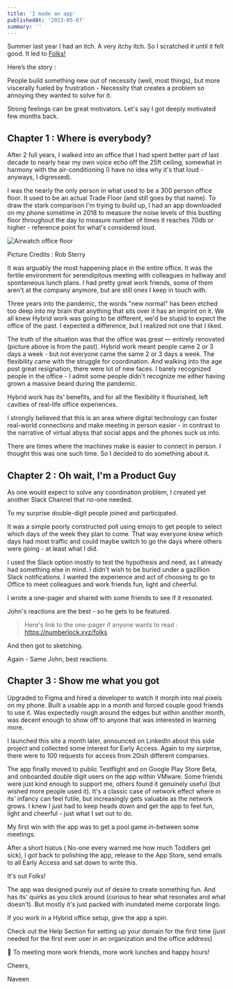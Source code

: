 ```yaml
---
title: 'I made an app'
publishedAt: '2023-05-07'
summary: ''
---
```


Summer last year I had an itch. A very itchy itch. So I scratched it until it felt good. It led to [Folks!](https://Getfolks.app)

Here’s the story :

People build something new out of necessity (well, most things), but more viscerally fueled by frustration - Necessity that creates a problem so annoying they wanted to solve for it.

Strong feelings can be great motivators. Let's say I got deeply motivated few months back.

## Chapter 1 : Where is everybody?

After 2 full years, I walked into an office that I had spent better part of last decade to nearly hear my own voice echo off the 25ft ceiling, somewhat in harmony with the air-conditioning (I have no idea why it's that loud - anyways, I digressed).

I was the nearly the only person in what used to be a 300 person office floor. It used to be an actual Trade Floor (and still goes by that name). To draw the stark comparison I'm trying to build up, I had an app downloaded on my phone sometime in 2018 to measure the noise levels of this bustling floor throughout the day to measure number of times it reaches 70db or higher - reference point for what's considered loud.

<Image
  src="/images/airwatch.jpg"
  alt="Airwatch office floor"
  width={800}
  height={600}
/>

Picture Credits : Rob Sterry

It was arguably the most happening place in the entire office. It was the fertile environment for serendipitous meeting with colleagues in hallway and spontaneous lunch plans. I had pretty great work friends, some of them aren't at the company anymore, but are still ones I keep in touch with.

Three years into the pandemic, the words "new normal" has been etched too deep into my brain that anything that sits over it has an imprint on it. We all knew Hybrid work was going to be different, we'd be stupid to expect the office of the past. I expected a difference, but I realized not one that I liked.

The truth of the situation was that the office was great — entirely renovated (picture above is from the past). Hybrid work meant people came 2 or 3 days a week - but not everyone came the same 2 or 3 days a week. The flexibility came with the struggle for coordination. And walking into the age post great resignation, there were lot of new faces. I barely recognized people in the office - I admit some people didn't recognize me either having grown a massive beard during the pandemic.

Hybrid work has its' benefits, and for all the flexibility it flourished, left cavities of real-life office experiences.

I strongly believed that this is an area where digital technology can foster real-world connections and make meeting in person easier - in contrast to the narrative of virtual abyss that social apps and the phones suck us into.

There are times where the machines make is easier to connect in person. I thought this was one such time. So I decided to do something about it.

## Chapter 2 : Oh wait, I'm a Product Guy

As one would expect to solve any coordination problem, I created yet another Slack Channel that no-one needed.

To my surprise double-digit people joined and participated.


It was a simple poorly constructed poll using emojis to get people to select which days of the week they plan to come. That way everyone knew which days had most traffic and could maybe switch to go the days where others were going - at least what I did.

I used the Slack option mostly to test the hypothesis and need, as I already had something else in mind. I didn't wish to be buried under a gazillion Slack notifications. I wanted the experience and act of choosing to go to Office to meet colleagues and work friends fun, light and cheerful.

I wrote a one-pager and shared with some friends to see if it resonated.

John's reactions are the best - so he gets to be featured.


> Here's link to the one-pager if anyone wants to read : https://numberlock.xyz/folks

And then got to sketching.


Again - Same John, best reactions.

## Chapter 3 : Show me what you got

Upgraded to Figma and hired a developer to watch it morph into real pixels on my phone. Built a usable app in a month and forced couple good friends to use it. Was expectedly rough around the edges but within another month, was decent enough to show off to anyone that was interested in learning more.

I launched this site a month later, announced on LinkedIn about this side project and collected some interest for Early Access. Again to my surprise, there were to 100 requests for access from 20ish different companies.

The app finally moved to public Testflight and on Google Play Store Beta, and onboarded double digit users on the app within VMware. Some friends were just kind enough to support me, others found it genuinely useful (but wished more people used it). It's a classic case of network effect where in its' infancy can feel futile, but increasingly gets valuable as the network grows. I knew I just had to keep heads down and get the app to feel fun, light and cheerful - just what I set out to do.

My first win with the app was to get a pool game in-between some meetings.



After a short hiatus ( No-one every warned me how much Toddlers get sick), I got back to polishing the app, release to the App Store, send emails to all Early Access and sat down to write this.

It's out Folks!

The app was designed purely out of desire to create something fun. And has its' quirks as you click around (curious to hear what resonates and what doesn't). But mostly it's just packed with inundated meme corporate lingo.

If you work in a Hybrid office setup, give the app a spin.

Check out the Help Section for setting up your domain for the first time (just needed for the first ever user in an organization and the office address)

🥂 To meeting more work friends, more work lunches and happy hours!

Cheers,

Naveen